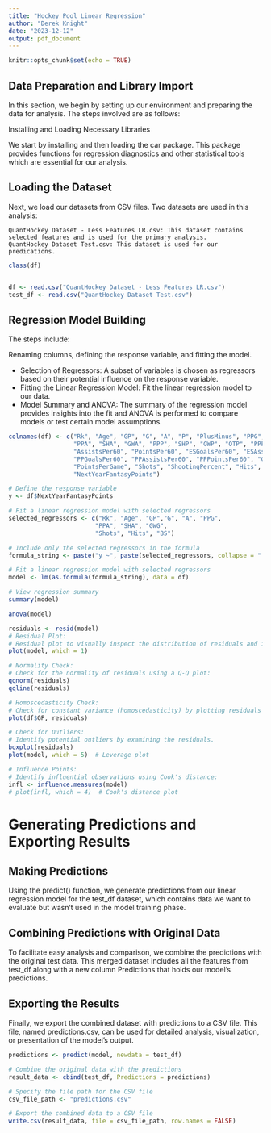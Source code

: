 ---
title: "Hockey Pool Linear Regression"
author: "Derek Knight"
date: "2023-12-12"
output: pdf_document
---

```{r setup, include=FALSE}
knitr::opts_chunk$set(echo = TRUE)
```

## Data Preparation and Library Import

In this section, we begin by setting up our environment and preparing the data for analysis. The steps involved are as follows:

Installing and Loading Necessary Libraries

We start by installing and then loading the car package. This package provides functions for regression diagnostics and other statistical tools which are essential for our analysis.

## Loading the Dataset

Next, we load our datasets from CSV files. Two datasets are used in this analysis:

    QuantHockey Dataset - Less Features LR.csv: This dataset contains selected features and is used for the primary analysis.
    QuantHockey Dataset Test.csv: This dataset is used for our predications.

```{r}
class(df)


df <- read.csv("QuantHockey Dataset - Less Features LR.csv")
test_df <- read.csv("QuantHockey Dataset Test.csv")
```

## Regression Model Building

The steps include:

Renaming columns, defining the response variable, and fitting the model.

- Selection of Regressors: A subset of variables is chosen as regressors based on their potential influence on the response variable.
- Fitting the Linear Regression Model: Fit the linear regression model to our data.
- Model Summary and ANOVA: The summary of the regression model provides insights into the fit and ANOVA is performed to compare models or test certain model assumptions.


```{r}

colnames(df) <- c("Rk", "Age", "GP", "G", "A", "P", "PlusMinus", "PPG", "SHG", "GWG", "OTG",
                  "PPA", "SHA", "GWA", "PPP", "SHP", "GWP", "OTP", "PPPPercent", "GoalsPer60", 
                  "AssistsPer60", "PointsPer60", "ESGoalsPer60", "ESAssistsPer60", "ESPointsPer60", 
                  "PPGoalsPer60", "PPAssistsPer60", "PPPointsPer60", "GoalsPerGame", "AssistsPerGame", 
                  "PointsPerGame", "Shots", "ShootingPercent", "Hits", "BS", "Year", "FantasyPoints",
                  "NextYearFantasyPoints")

# Define the response variable
y <- df$NextYearFantasyPoints

# Fit a linear regression model with selected regressors
selected_regressors <- c("Rk", "Age", "GP","G", "A", "PPG",
                        "PPA", "SHA", "GWG", 
                        "Shots", "Hits", "BS")

# Include only the selected regressors in the formula
formula_string <- paste("y ~", paste(selected_regressors, collapse = " + "))

# Fit a linear regression model with selected regressors
model <- lm(as.formula(formula_string), data = df)

# View regression summary
summary(model)

anova(model)


```

```{r}
residuals <- resid(model)
# Residual Plot:
# Residual plot to visually inspect the distribution of residuals and identify 
plot(model, which = 1)

# Normality Check:
# Check for the normality of residuals using a Q-Q plot:
qqnorm(residuals)
qqline(residuals)

# Homoscedasticity Check:
# Check for constant variance (homoscedasticity) by plotting residuals against the predictor variable
plot(df$GP, residuals)

# Check for Outliers:
# Identify potential outliers by examining the residuals. 
boxplot(residuals)
plot(model, which = 5)  # Leverage plot

# Influence Points:
# Identify influential observations using Cook's distance:
infl <- influence.measures(model)
# plot(infl, which = 4)  # Cook's distance plot
```
# Generating Predictions and Exporting Results

## Making Predictions

Using the predict() function, we generate predictions from our linear regression model for the test_df dataset, which contains data we want to evaluate but wasn't used in the model training phase.

## Combining Predictions with Original Data

To facilitate easy analysis and comparison, we combine the predictions with the original test data. This merged dataset includes all the features from test_df along with a new column Predictions that holds our model's predictions.

## Exporting the Results

Finally, we export the combined dataset with predictions to a CSV file. This file, named predictions.csv, can be used for detailed analysis, visualization, or presentation of the model's output.

```{r}
predictions <- predict(model, newdata = test_df)

# Combine the original data with the predictions
result_data <- cbind(test_df, Predictions = predictions)

# Specify the file path for the CSV file
csv_file_path <- "predictions.csv"

# Export the combined data to a CSV file
write.csv(result_data, file = csv_file_path, row.names = FALSE)

```
